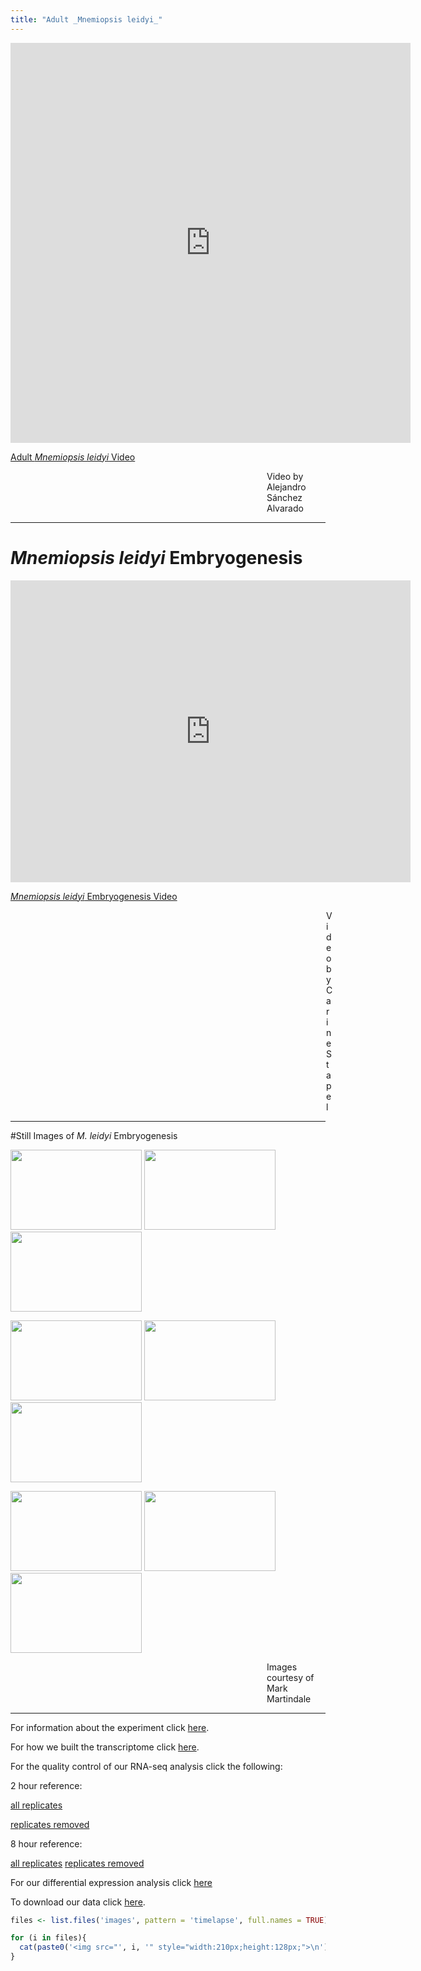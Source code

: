 ```yaml
---
title: "Adult _Mnemiopsis leidyi_"
---
```



<iframe src="https://player.vimeo.com/video/194724472" width="640" height="640" frameborder="0" webkitallowfullscreen mozallowfullscreen allowfullscreen></iframe>
<p><a href="https://vimeo.com/194724472">Adult _Mnemiopsis leidyi_ Video</a><p style="padding-left:410px">Video by Alejandro Sánchez Alvarado</p>


______________________________________________________________


# _Mnemiopsis leidyi_ Embryogenesis

<iframe src="https://player.vimeo.com/video/194724462" width="640" height="483" frameborder="0" webkitallowfullscreen mozallowfullscreen allowfullscreen></iframe>
<p><a href="https://vimeo.com/194724462">_Mnemiopsis leidyi_ Embryogenesis Video</a><p style="padding-left:505px">Video by Carine Stapel</p>


______________________________________________________________





#Still Images of _M. leidyi_ Embryogenesis

<img src="images/1Ct-2006-timelapse-0037_t007.jpg" style="width:210px;height:128px;">
<img src="images/2Ct-2006-timelapse-0037_t063.jpg" style="width:210px;height:128px;">
<img src="images/3Ct-2006-timelapse-0037_t113.jpg" style="width:210px;height:128px;">



<img src="images/4Ct-2006-timelapse-0037_t246.jpg" style="width:210px;height:128px;">
<img src="images/5Ct-2006-timelapse-0037_t372.jpg" style="width:210px;height:128px;">
<img src="images/6Ct-2006-timelapse-0037_t449.jpg" style="width:210px;height:128px;">



<img src="images/7Ct-2006-timelapse-0037_t575.jpg" style="width:210px;height:128px;">
<img src="images/8Ct-2006-timelapse-0038_t60.jpg" style="width:210px;height:128px;">
<img src="images/9Ct-2006-timelapse-0049_t41.jpg" style="width:210px;height:128px;">


<p style="padding-left:410px">Images courtesy of Mark Martindale</p>
______________________________________________________________



For information about the experiment click [here](experiment.html).


For how we built the transcriptome click [here](transcriptome.html).


For the quality control of our RNA-seq analysis click the following:

2 hour reference: 

  [all replicates](analysis2hpaAllR.html)
  
  [replicates removed](analysis2hpa2RR.Rmd)
  
8 hour reference:

  [all replicates](analysis8hpaAllR.html)
  [replicates removed](analysis8hpa5RR.html)

For our differential expression analysis click [here](StoryOfInitialAnalysis.html)

To download our data click [here](downloads.html).



```r

files <- list.files('images', pattern = 'timelapse', full.names = TRUE)

for (i in files){
  cat(paste0('<img src="', i, '" style="width:210px;height:128px;">\n'))
}

```